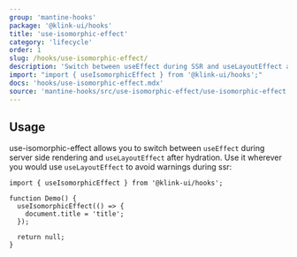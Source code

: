 ```yaml
---
group: 'mantine-hooks'
package: '@klink-ui/hooks'
title: 'use-isomorphic-effect'
category: 'lifecycle'
order: 1
slug: /hooks/use-isomorphic-effect/
description: 'Switch between useEffect during SSR and useLayoutEffect after hydration'
import: "import { useIsomorphicEffect } from '@klink-ui/hooks';"
docs: 'hooks/use-isomorphic-effect.mdx'
source: 'mantine-hooks/src/use-isomorphic-effect/use-isomorphic-effect.ts'
---
```


## Usage

use-isomorphic-effect allows you to switch between `useEffect` during server side rendering and `useLayoutEffect` after hydration.
Use it wherever you would use `useLayoutEffect` to avoid warnings during ssr:

```tsx
import { useIsomorphicEffect } from '@klink-ui/hooks';

function Demo() {
  useIsomorphicEffect(() => {
    document.title = 'title';
  });

  return null;
}
```
